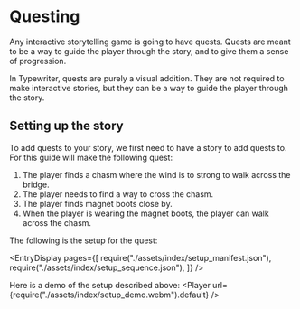 
# Questing

Any interactive storytelling game is going to have quests. 
Quests are meant to be a way to guide the player through the story, and to give them a sense of progression.

In Typewriter, quests are purely a visual addition.
They are not required to make interactive stories, but they can be a way to guide the player through the story.

## Setting up the story

To add quests to your story, we first need to have a story to add quests to.
For this guide will make the following quest:

1. The player finds a chasm where the wind is to strong to walk across the bridge.
2. The player needs to find a way to cross the chasm.
3. The player finds magnet boots close by.
4. When the player is wearing the magnet boots, the player can walk across the chasm.

The following is the setup for the quest:

<EntryDisplay pages={[
    require("./assets/index/setup_manifest.json"),
    require("./assets/index/setup_sequence.json"),
]} />

Here is a demo of the setup described above:
<Player url={require("./assets/index/setup_demo.webm").default} />



